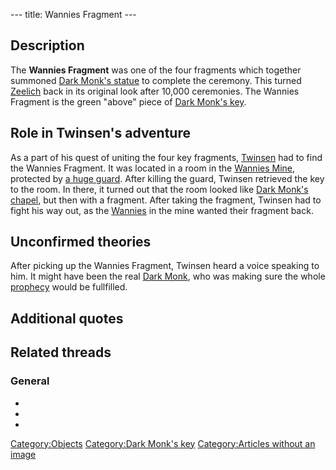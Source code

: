 ---
title: Wannies Fragment
---

{{Quote|
Quote=his fragment of the wannies' key is one of the elements which will permit you to piece together the key to Dark Monk's temple.|
Character=Official description}}

==Description==
The '''Wannies Fragment''' was one of the four fragments which together summoned [[Dark Monk's statue]] to complete the ceremony. This turned [[Zeelich]] back in its original look after 10,000 ceremonies. The Wannies Fragment is the green "above" piece of [[Dark Monk's key]].

==Role in Twinsen's adventure==
As a part of his quest of uniting the four key fragments, [[Twinsen]] had to find the Wannies Fragment. It was located in a room in the [[Wannies Mine]], protected by [[Alfred|a huge guard]]. After killing the guard, Twinsen retrieved the key to the room. In there, it turned out that the room looked like [[Dark Monk's chapel]], but then with a fragment. After taking the fragment, Twinsen had to fight his way out, as the [[Wannies]] in the mine wanted their fragment back.

==Unconfirmed theories==
After picking up the Wannies Fragment, Twinsen heard a voice speaking to him. It might have been the real [[Dark Monk]], who was making sure the whole [[prophecy]] would be fullfilled.

==Additional quotes==
{{Quote|
Quote=But it's you who took our fragment. You don't realize what you have done. Listen carefully.|
Character=[[Dark Monk's priest]]}}
{{Quote|
Quote=The time of the ceremony is near. Now that you have taken our fragment, Dark Monk will not chase the monsters of the gas or the cloud which blankets Zeelich!|
Character=Dark Monk's priest}}
{{Quote|
Quote=Easy, Twinsen, be careful. It's not the time to break this precious fragment!!|
Character=A voice}}

==Related threads==
===General===
* {{thread|id=10899|title=Has anyone emailed our good ol' Fred about...}}
* {{thread|id=5086|title=The mine on the Wannies island}}
* {{thread|id=5777|title=Dark Monk}}

[[Category:Objects]]
[[Category:Dark Monk's key]]
[[Category:Articles without an image]]